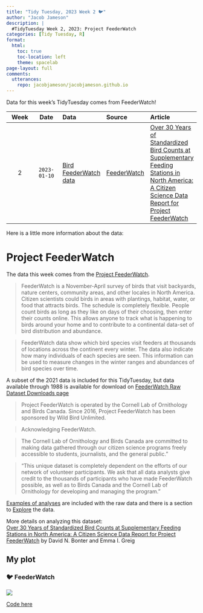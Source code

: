 ```yaml
---
title: "Tidy Tuesday, 2023 Week 2 🐦"
author: "Jacob Jameson"
description: |
  #TidyTuesday Week 2, 2023: Project FeederWatch
categories: [Tidy Tuesday, R]
format:
  html:
    toc: true
    toc-location: left
    theme: spacelab  
page-layout: full
comments:
  utterances:
    repo: jacobjameson/jacobjameson.github.io
---
```


Data for this week's TidyTuesday comes from FeederWatch!

| Week | Date | Data | Source | Article
| :---: | :---: | :--- | :--- | :---|
| 2 | `2023-01-10` | [Bird FeederWatch data](2023-01-10/readme.md) | [FeederWatch](https://feederwatch.org/explore/raw-dataset-requests/) | [Over 30 Years of Standardized Bird Counts at Supplementary Feeding Stations in North America: A Citizen Science Data Report for Project FeederWatch](https://www.frontiersin.org/articles/10.3389/fevo.2021.619682/full) |



Here is a little more information about the data:


# Project FeederWatch

The data this week comes from the [Project FeederWatch](https://feederwatch.org/explore/raw-dataset-requests/).

> FeederWatch is a November-April survey of birds that visit backyards, nature centers, community areas, and other locales in North America. Citizen scientists could birds in areas with plantings, habitat, water, or food that attracts birds. The schedule is completely flexible. People count birds as long as they like on days of their choosing, then enter their counts online. This allows anyone to track what is happening to birds around your home and to contribute to a continental data-set of bird distribution and abundance.

> FeederWatch data show which bird species visit feeders at thousands of locations across the continent every winter. The data also indicate how many individuals of each species are seen. This information can be used to measure changes in the winter ranges and abundances of bird species over time.

A subset of the 2021 data is included for this TidyTuesday, but data available through 1988 is available for download on [FeederWatch Raw Dataset Downloads page](https://feederwatch.org/explore/raw-dataset-requests/)

> Project FeederWatch is operated by the Cornell Lab of Ornithology and Birds Canada. Since 2016, Project FeederWatch has been sponsored by Wild Bird Unlimited. 

> Acknowledging FeederWatch.

> The Cornell Lab of Ornithology and Birds Canada are committed to making data gathered through our citizen science programs freely accessible to students, journalists, and the general public."  

> "This unique dataset is completely dependent on the efforts of our network of volunteer participants. We ask that all data analysts give credit to the thousands of participants who have made FeederWatch possible, as well as to Birds Canada and the Cornell Lab of Ornithology for developing and managing the program."

[Examples of analyses](https://feederwatch.org/explore/raw-dataset-requests/) are included with the raw data and there is a section to [Explore](https://feederwatch.org/explore/) the data.

More details on analyzing this dataset:  
[Over 30 Years of Standardized Bird Counts at Supplementary Feeding Stations in North America: A Citizen Science Data Report for Project FeederWatch](https://www.frontiersin.org/articles/10.3389/fevo.2021.619682/full) by David N. Bonter and Emma I. Greig


## My plot

### 🐦 FeederWatch

![](https://raw.githubusercontent.com/jacobjameson/TidyTuesday/main/2023/2023-01-10/w2.png)

[Code here](https://github.com/jacobjameson/TidyTuesday/blob/main/2023/2023-01-10/) 




